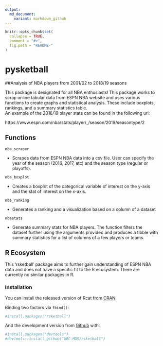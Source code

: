 ```yaml
---
output:
  md_document:
    variant: markdown_github
---
```


<!-- README.md is generated from README.Rmd. Please edit that file -->

```r
knitr::opts_chunk$set(
  collapse = TRUE,
  comment = "#>",
  fig.path = "README-"
)
```

# pysketball

##Analysis of NBA players from 2001/02 to 2018/19 seasons

This package is designated for all NBA enthusiasts! This package works to scrap online tabular data from ESPN NBA website and uses various functions to create graphs and statistical analysis. These include boxplots, rankings, and a summary statistics table.  
An example of the 2018/19 player stats can be found in the following url:

https://www.espn.com/nba/stats/player/_/season/2019/seasontype/2

## Functions

`nba_scraper`
  
  * Scrapes data from ESPN NBA data into a csv file. User can specify the year of the season
  (2016, 2017, etc) and the season type (regular or playoffs).

`nba_boxplot`

   * Creates a boxplot of the categorical variable of interest on the y-axis and 
   the stat of interest on the x-axis.

`nba_ranking`
  
  * Generates a ranking and a visualization based on a column of a dataset  

`nbastats`

  * Generate summary stats for NBA players.
    The function filters the dataset further using the arguments provided and
    produces a tibble with summary statistics for a list of columns of a few players or teams.

## R Ecosystem

This 'rsketball' package aims to further gain understanding of ESPN NBA data and does not have a specific fit to the R ecosystem. There are currently no similar packages in R. 

### Installation

You can install the released version of Rcat from [CRAN](https://cran.r-project.org/)

Binding two factors via `fbind()`:

```r
#install.packages("rsketball")
```

And the development version from [Github](https://github.com/) with:

```r
#install.packages("devtools")
#devtools::install_github("UBC-MDS/rsketball")
```
